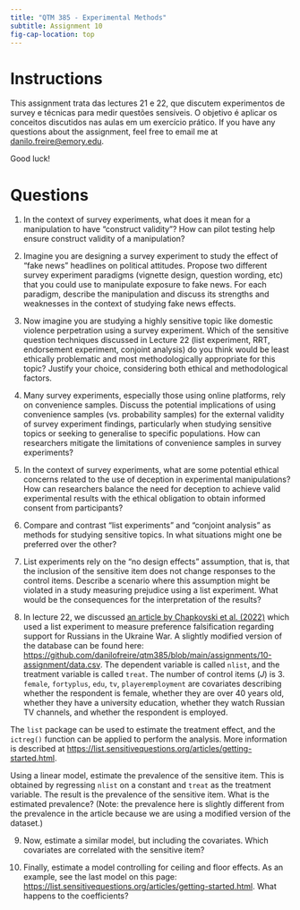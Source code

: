 ```yaml
---
title: "QTM 385 - Experimental Methods"
subtitle: Assignment 10
fig-cap-location: top
---
```


# Instructions

This assignment trata das lectures 21 e 22, que discutem experimentos de survey e técnicas para medir questões sensíveis. O objetivo é aplicar os conceitos discutidos nas aulas em um exercício prático. If you have any questions about the assignment, feel free to email me at <danilo.freire@emory.edu>.

Good luck!

# Questions 

1. In the context of survey experiments, what does it mean for a manipulation to have "construct validity"? How can pilot testing help ensure construct validity of a manipulation?

2. Imagine you are designing a survey experiment to study the effect of "fake news" headlines on political attitudes. Propose two different survey experiment paradigms (vignette design, question wording, etc) that you could use to manipulate exposure to fake news. For each paradigm, describe the manipulation and discuss its strengths and weaknesses in the context of studying fake news effects.

3. Now imagine you are studying a highly sensitive topic like domestic violence perpetration using a survey experiment. Which of the sensitive question techniques discussed in Lecture 22 (list experiment, RRT, endorsement experiment, conjoint analysis) do you think would be least ethically problematic and most methodologically appropriate for this topic? Justify your choice, considering both ethical and methodological factors.

4. Many survey experiments, especially those using online platforms, rely on convenience samples. Discuss the potential implications of using convenience samples (vs. probability samples) for the external validity of survey experiment findings, particularly when studying sensitive topics or seeking to generalise to specific populations. How can researchers mitigate the limitations of convenience samples in survey experiments?

5. In the context of survey experiments, what are some potential ethical concerns related to the use of deception in experimental manipulations? How can researchers balance the need for deception to achieve valid experimental results with the ethical obligation to obtain informed consent from participants?

6. Compare and contrast "list experiments" and "conjoint analysis" as methods for studying sensitive topics. In what situations might one be preferred over the other?

7. List experiments rely on the "no design effects" assumption, that is, that the inclusion of the sensitive item does not change responses to the control items. Describe a scenario where this assumption might be violated in a study measuring prejudice using a list experiment. What would be the consequences for the interpretation of the results? 

8. In lecture 22, we discussed [an article by Chapkovski et al. (2022)](https://journals.sagepub.com/doi/full/10.1177/20531680221108328) which used a list experiment to measure preference falsification regarding support for Russians in the Ukraine War. A slightly modified version of the database can be found here: <https://github.com/danilofreire/qtm385/blob/main/assignments/10-assignment/data.csv>. The dependent variable is called `nlist`, and the treatment variable is called `treat`. The number of control items ($J$) is 3. `female`, `fortyplus`, `edu`, `tv`, `playeremployment` are covariates describing whether the respondent is female, whether they are over 40 years old, whether they have a university education, whether they watch Russian TV channels, and whether the respondent is employed.

The `list` package can be used to estimate the treatment effect, and the `ictreg()` function can be applied to perform the analysis. More information is described at <https://list.sensitivequestions.org/articles/getting-started.html>.

Using a linear model, estimate the prevalence of the sensitive item. This is obtained by regressing `nlist` on a constant and `treat` as the treatment variable. The result is the prevalence of the sensitive item. What is the estimated prevalence? (Note: the prevalence here is slightly different from the prevalence in the article because we are using a modified version of the dataset.)

9. Now, estimate a similar model, but including the covariates. Which covariates are correlated with the sensitive item?

10. Finally, estimate a model controlling for ceiling and floor effects. As an example, see the last model on this page: <https://list.sensitivequestions.org/articles/getting-started.html>. What happens to the coefficients?
